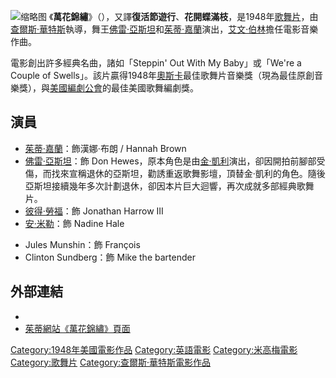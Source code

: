 [[File:Easter_Parade_poster.jpg|缩略图]]
《'''萬花錦繡'''》（{{lang-en|'''''Easter Parade'''''}}），又譯'''復活節遊行'''、'''花開蝶滿枝'''，是1948年[[歌舞片|歌舞片]]，由[[查爾斯·華特斯|查爾斯·華特斯]]執導，舞王[[弗雷德·阿斯泰爾|佛雷·亞斯坦]]和[[茱蒂·嘉蘭|茱蒂·嘉蘭]]演出，[[艾文·伯林|艾文·伯林]]擔任電影音樂作曲。

電影創出許多經典名曲，諸如「Steppin' Out With My Baby」或「We're a Couple of Swells」。該片贏得1948年[[奧斯卡|奧斯卡]]最佳歌舞片音樂獎（現為最佳原創音樂獎），與[[美國編劇公會|美國編劇公會]]的最佳美國歌舞編劇獎。

== 演員 ==
*[[茱蒂·嘉蘭|茱蒂·嘉蘭]]：飾漢娜·布朗 / Hannah Brown
*[[弗雷德·阿斯泰爾|佛雷·亞斯坦]]：飾 Don Hewes，原本角色是由[[金·凱利|金·凱利]]演出，卻因開拍前腳部受傷，而找來宣稱退休的亞斯坦，勸誘重返歌舞影壇，頂替金·凱利的角色。隨後亞斯坦接續幾年多次計劃退休，卻因本片巨大迴響，再次成就多部經典歌舞片。
*[[彼得·勞福|彼得·勞福]]：飾 Jonathan Harrow III
*[[安·米勒|安·米勒]]：飾 Nadine Hale
<!--  This film marked the major [[MGM|MGM]] debut of tap-dancer Miller (who had previously been under contract to [[RKO|RKO]]), replacing [[賽德·查里斯|賽德·查里斯]], who had to bow out of the production. -->
*Jules Munshin：飾 François
*Clinton Sundberg：飾 Mike the bartender

== 外部連結 ==
* {{imdb title | id = 0040308}}
* [http://www.thejudyroom.com/ep/index.html  茱蒂網站《萬花錦繡》頁面] {{Wayback|url=http://www.thejudyroom.com/ep/index.html |date=20181007042308 }}

{{DEFAULTSORT:Easter Parade}}
[[Category:1948年美國電影作品|Category:1948年美國電影作品]]
[[Category:英語電影|Category:英語電影]]
[[Category:米高梅電影|Category:米高梅電影]]
[[Category:歌舞片|Category:歌舞片]]
[[Category:查爾斯·華特斯電影作品|Category:查爾斯·華特斯電影作品]]